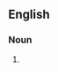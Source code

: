 ==English==

===Noun===
{{head|en|noun form|head=[[technical]] [[term]]s}}

# {{plural of|en|technical term}}